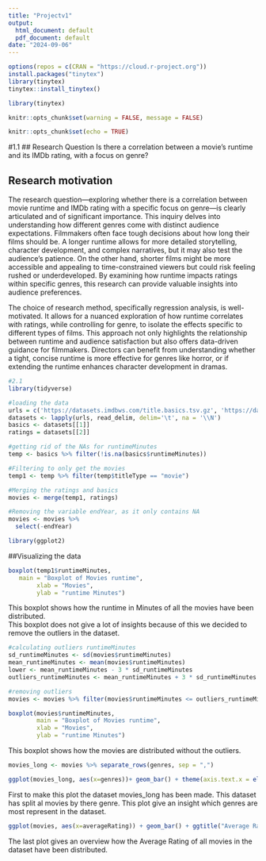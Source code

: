 ---
title: "Projectv1"
output:
  html_document: default
  pdf_document: default
date: "2024-09-06"
---

```{r, eval=FALSE, include=FALSE}
options(repos = c(CRAN = "https://cloud.r-project.org"))
install.packages("tinytex")
library(tinytex)
tinytex::install_tinytex()
```
```{r, include=FALSE}
library(tinytex)
```

```{r, include=FALSE}
knitr::opts_chunk$set(warning = FALSE, message = FALSE)
```


```{r setup, include=FALSE}
knitr::opts_chunk$set(echo = TRUE)
```


#1.1
## Research Question 
Is there a correlation between a movie's runtime and its IMDb rating, with a focus on genre?

## Research motivation
The research question—exploring whether there is a correlation between movie runtime and IMDb rating with a specific focus on genre—is clearly articulated and of significant importance. This inquiry delves into understanding how different genres come with distinct audience expectations. Filmmakers often face tough decisions about how long their films should be. A longer runtime allows for more detailed storytelling, character development, and complex narratives, but it may also test the audience's patience. On the other hand, shorter films might be more accessible and appealing to time-constrained viewers but could risk feeling rushed or underdeveloped. By examining how runtime impacts ratings within specific genres, this research can provide valuable insights into audience preferences.

The choice of research method, specifically regression analysis, is well-motivated. It allows for a nuanced exploration of how runtime correlates with ratings, while controlling for genre, to isolate the effects specific to different types of films. This approach not only highlights the relationship between runtime and audience satisfaction but also offers data-driven guidance for filmmakers. Directors can benefit from understanding whether a tight, concise runtime is more effective for genres like horror, or if extending the runtime enhances character development in dramas. 



```{r, include=FALSE}
#2.1
library(tidyverse)
```

```{r}
#loading the data
urls = c('https://datasets.imdbws.com/title.basics.tsv.gz', 'https://datasets.imdbws.com/title.ratings.tsv.gz')
datasets <- lapply(urls, read_delim, delim='\t', na = '\\N')
basics <- datasets[[1]]
ratings = datasets[[2]]
```
```{r}
#getting rid of the NAs for runtimeMinutes
temp <- basics %>% filter(!is.na(basics$runtimeMinutes))

#Filtering to only get the movies
temp1 <- temp %>% filter(temp$titleType == "movie")

#Merging the ratings and basics
movies <- merge(temp1, ratings)

#Removing the variable endYear, as it only contains NA
movies <- movies %>% 
  select(-endYear)
```

```{r, include=FALSE}
library(ggplot2)
```


##Visualizing the data
```{r}
boxplot(temp1$runtimeMinutes,
   main = "Boxplot of Movies runtime",
        xlab = "Movies",
        ylab = "runtime Minutes")
```

This boxplot shows how the runtime in Minutes of all the movies have been distributed.  
This boxplot does not give a lot of insights because of this we decided to remove the outliers in the dataset.

```{r}
#calculating outliers runtimeMinutes
sd_runtimeMinutes <- sd(movies$runtimeMinutes)
mean_runtimeMinutes <- mean(movies$runtimeMinutes)
lower <- mean_runtimeMinutes - 3 * sd_runtimeMinutes
outliers_runtimeMinutes <- mean_runtimeMinutes + 3 * sd_runtimeMinutes

#removing outliers
movies <- movies %>% filter(movies$runtimeMinutes <= outliers_runtimeMinutes)
```

```{r}
boxplot(movies$runtimeMinutes,
        main = "Boxplot of Movies runtime",
        xlab = "Movies",
        ylab = "runtime Minutes")
```
This boxplot shows how the movies are distributed without the outliers. 

```{r}
movies_long <- movies %>% separate_rows(genres, sep = ",")

ggplot(movies_long, aes(x=genres))+ geom_bar() + theme(axis.text.x = element_text(angle = 90, hjust=1)) + ggtitle("Genre by Number of Movies") + ylab("Number of Movies") + xlab("Genres") +  scale_y_continuous(labels = scales::number_format(big.mark = ",", accuracy = 1))
```
First to make this plot the dataset movies_long has been made. This dataset has split al movies by there genre.
This plot give an insight which genres are most represent in the dataset.

```{r}
ggplot(movies, aes(x=averageRating)) + geom_bar() + ggtitle("Average Rating by Number of Movies") + ylab("Number of Movies") + xlab("Average Rating") + scale_y_continuous(labels = scales::number_format(big.mark = ",", accuracy = 1))
```
The last plot gives an overview how the Average Rating of all movies in the dataset have been distributed.

